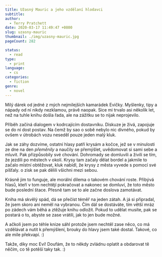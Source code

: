 ```yaml
---
title: Užasný Mauric a jeho vzdělaní hlodavci
subtitle:
author:
  - Terry Pratchett
date: 2020-03-17 11:49:47 +0800
slug: uzasny-mauric
thumbnail: ./img/uzasny-mauric.jpg
pageCount: 282

status:
  - read
type:
  - print
language:
  - cs
categories:
  - fiction
genre:
  - novel
---
```


Milý dárek od jedné z mých nejmilejších kamarádek Evičky. Myšlenky, tipy a nápady od ní nikdy nezklamou, právě naopak. Sice mi trvalo asi několik let, než na tuhle knihu došla řada, ale na zážitku se to nijak neprojevilo.

Příběh začíná dialogem v kodrcajícím dostavníku. Diskuze je živá, zapojuje se do ní dost postav. Na čemž by sao o sobě nebylo nic divného, pokud by ovšem v útrobách vozu neseděl pouze jeden malý kluk.

Jak se záhy dozvíme, ostatní hlasy patří krysám a kočce, jež se v minulosti ze dne na den <em>přeměnily</em> a naučily se přemýšlet, uvědomovat si sami sebe a mluvit. Pak přizpůsobily své chování. Dohromady se domluvili a živili se tím, že jezdili po městech v okolí. Krysy tam začaly dělat bordel a jakmile to začalo místní obtěžovat, kluk nabídl, že krysy z města vyvede s pomocí své píšťaly. o zisk se pak dělili všichni mezi sebou.

Krásně jim to funguje, ale morální dilema o takovém chování roste. Přibývá hlasů, kteří v tom nechtějí pokračovat a nakonec se domluví, že toto město bude poslední štace. Přesně tam se to ale začne doslova zamotávat.

Kniha má skvělý spád, dá se přečíst téměř na jeden zátah. A já si připradal, že jsem skoro ani neměl na vybranou. Čím dál se dostáváte, tím větší mráz po zádech vám běhá a ztěžuje knihu odložit. Pokud to udělat musíte, pak se postará o to, abyste se zase vrátili, jak to jen bude možné.

A ačkoli jsem po téhle knize sáhl protože jsem nechtěl zase něco, co má vzdělávat a nutit k přemýšlení, brouky do hlavy jsem také dostal. Takové, co ale mile překvapí. :)

Takže, díky moc Eví! Doufám, že to někdy zvládnu oplatit a obdarovat tě něčím, co tě potěší taky tak. :)
